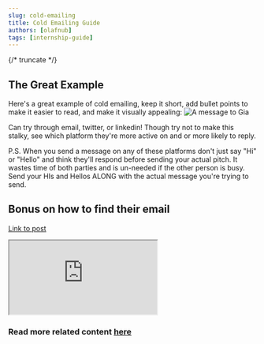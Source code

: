 ```yaml
---
slug: cold-emailing
title: Cold Emailing Guide
authors: [olafnub]
tags: [internship-guide]
---
```


{/* truncate */}

## The Great Example
Here's a great example of cold emailing, keep it short, add bullet points to make it easier to read, and make it visually appealing:
![A message to Gia](./cold-email.png)

Can try through email, twitter, or linkedin! Though try not to make this stalky, see which platform they're more active on and or more likely to reply. 

P.S. When you send a message on any of these platforms don't just say "Hi" or "Hello" and think they'll respond before sending your actual pitch. It
wastes time of both parties and is un-needed if the other person is busy. Send your HIs and Hellos ALONG with the actual message you're trying to send.

## Bonus on how to find their email

<a href="https://www.cscareers.dev/blog/landing-software-engineer-interviews-through-cold-emailing">Link to post</a>
<iframe width={"100%"} height={1000} src="https://www.cscareers.dev/blog/landing-software-engineer-interviews-through-cold-emailing"></iframe>


<h3>Read more related content <a href="https://www.cscareers.dev/">here</a></h3>